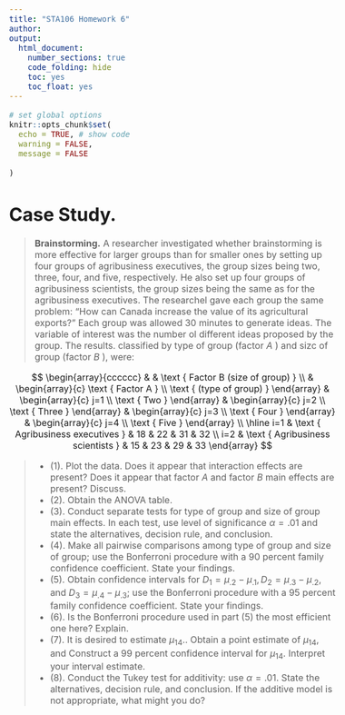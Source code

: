 ```yaml
---
title: "STA106 Homework 6"
author: 
output:
  html_document:
    number_sections: true
    code_folding: hide
    toc: yes
    toc_float: yes
---
```


<style type="text/css">
  body{
  font-size: 12pt;
}
</style>
  
```r
# set global options
knitr::opts_chunk$set(
  echo = TRUE, # show code 
  warning = FALSE,  
  message = FALSE
  
) 
```
 
# Case Study. {-}

> **Brainstorming.** A researcher investigated whether brainstorming is more effective for larger groups than for smaller ones by setting up four groups of agribusiness executives, the group sizes being two, three, four, and five, respectively. He also set up four groups of agribusiness scientists, the group sizes being the same as for the agribusiness executives. The researchel gave each group the same problem: "How can Canada increase the value of its agricultural exports?" Each group was allowed 30 minutes to generate ideas. The variable of interest was the number ol different ideas proposed by the group. The results. classified by type of group (factor $A$ ) and sizc of group (factor $B$ ), were:

$$
\begin{array}{cccccc} 
& & \text { Factor B (size of group) } \\
 & \begin{array}{c}
\text { Factor A } \\
\text { (type of group) }
\end{array} & \begin{array}{c}
j=1 \\
\text { Two }
\end{array} & \begin{array}{c}
j=2 \\
\text { Three }
\end{array} & \begin{array}{c}
j=3 \\
\text { Four }
\end{array} & \begin{array}{c}
j=4 \\
\text { Five }
\end{array} \\
\hline i=1 & \text { Agribusiness executives } & 18 & 22 & 31 & 32 \\
i=2 & \text { Agribusiness scientists } & 15 & 23 & 29 & 33
\end{array}
$$

> - (1). Plot the data. Does it appear that interaction effects are present? Does it appear that factor $A$ and factor $B$ main effects are present? Discuss.
- (2). Obtain the ANOVA table.
- (3). Conduct separate tests for type of group and size of group main effects.  In each test, use level of significance $\alpha=.01$ and state the alternatives, decision rule, and conclusion. 
- (4). Make all pairwise comparisons among type of group and size of group; use the Bonferroni procedure with a 90 percent family confidence coefficient. State your findings.
- (5). Obtain confidence intervals for $D_{1}=\mu_{.2}-\mu_{.1}, D_{2}=\mu_{.3}-\mu_{.2}$, and $D_{3}=\mu_{.4}-\mu_{.3}$; use the Bonferroni procedure with a 95 percent family confidence coefficient. State your findings.
- (6). Is the Bonferroni procedure used in part (5) the most efficient one here? Explain.
- (7). It is desired to estimate $\mu_{14} .$. Obtain a point estimate of $\mu_{14}$, and Construct a 99 percent confidence interval for $\mu_{14}$. Interpret your interval estimate. 
- (8). Conduct the Tukey test for additivity: use $\alpha=.01$. State the alternatives, decision rule, and conclusion. If the additive model is not appropriate, what might you do?

